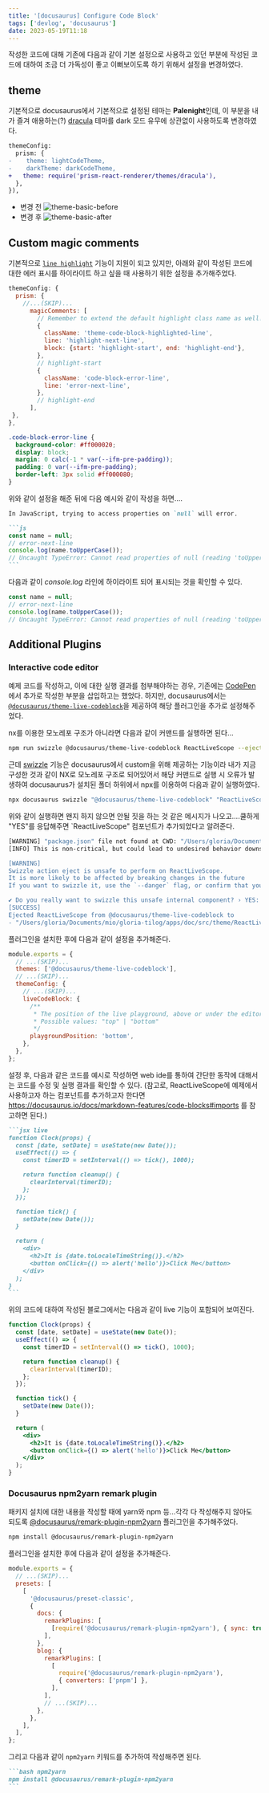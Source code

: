 ```yaml
---
title: '[docusaurus] Configure Code Block'
tags: ['devlog', 'docusaurus']
date: 2023-05-19T11:18
---
```


작성한 코드에 대해 기존에 다음과 같이 기본 설정으로 사용하고 있던 부분에 작성된 코드에 대하여 조금 더 가독성이 좋고 이뻐보이도록 하기 위해서 설정을 변경하였다.

## theme

기본적으로 docusaurus에서 기본적으로 설정된 테마는 **Palenight**인데, 이 부분을 내가 즐겨 애용하는(?) [dracula](https://docusaurus.io/docs/markdown-features/code-blocks#theming) 테마를 dark 모드 유무에 상관없이 사용하도록 변경하였다.

```diff title="docusaurus.config.js"
themeConfig:
  prism: {
-    theme: lightCodeTheme,
-    darkTheme: darkCodeTheme,
+   theme: require('prism-react-renderer/themes/dracula'),
  },
}),
```

- 변경 전
  ![theme-basic-before](./theme-basic-before.jpeg)
- 변경 후
  ![theme-basic-after](./theme-basic-after.jpeg)

## Custom magic comments

기본적으로 [`line highlight`](https://docusaurus.io/docs/markdown-features/code-blocks#line-highlighting) 기능이 지원이 되고 있지만,
아래와 같이 작성된 코드에 대한 에러 표시를 하이라이트 하고 싶을 때 사용하기 위한 설정을 추가해주었다.

```js title="docusaurus.config.js"
themeConfig: {
  prism: {
    //...(SKIP)...
      magicComments: [
        // Remember to extend the default highlight class name as well!
        {
          className: 'theme-code-block-highlighted-line',
          line: 'highlight-next-line',
          block: {start: 'highlight-start', end: 'highlight-end'},
        },
        // highlight-start
        {
          className: 'code-block-error-line',
          line: 'error-next-line',
        },
        // highlight-end
      ],
 },
},
```

```css title="src/css/custom.css"
.code-block-error-line {
  background-color: #ff000020;
  display: block;
  margin: 0 calc(-1 * var(--ifm-pre-padding));
  padding: 0 var(--ifm-pre-padding);
  border-left: 3px solid #ff000080;
}
```

위와 같이 설정을 해준 뒤에 다음 예시와 같이 작성을 하면....

````md title="example"
In JavaScript, trying to access properties on `null` will error.

```js
const name = null;
// error-next-line
console.log(name.toUpperCase());
// Uncaught TypeError: Cannot read properties of null (reading 'toUpperCase')
```
````

다음과 같이 _console.log_ 라인에 하이라이트 되어 표시되는 것을 확인할 수 있다.

```js
const name = null;
// error-next-line
console.log(name.toUpperCase());
// Uncaught TypeError: Cannot read properties of null (reading 'toUpperCase')
```

## Additional Plugins

### Interactive code editor

예제 코드를 작성하고, 이에 대한 실행 결과를 첨부해야하는 경우, 기존에는 [CodePen](https://codepen.io/)에서 추가로 작성한 부분을 삽입하고는 했었다.
하지만, docusaurus에서는 [`@docusaurus/theme-live-codeblock`](https://docusaurus.io/docs/api/themes/@docusaurus/theme-live-codeblock)을 제공하여 해당 플러그인을 추가로 설정해주었다.

nx를 이용한 모노레포 구조가 아니라면 다음과 같이 커맨드를 실행하면 된다...

```bash npm2yarn
npm run swizzle @docusaurus/theme-live-codeblock ReactLiveScope --eject
```

근데 [swizzle](https://docusaurus.io/docs/swizzling) 기능은 docusaurus에서 custom을 위해 제공하는 기능이라 내가 지금 구성한 것과 같이
NX로 모노레포 구조로 되어있어서 해당 커맨드로 실행 시 오류가 발생하여 docusaurus가 설치된 폴더 하위에서 npx를 이용하여 다음과 같이 실행하였다.

```bash
npx docusaurus swizzle "@docusaurus/theme-live-codeblock" "ReactLiveScope" --eject
```

위와 같이 실행하면 왠지 하지 않으면 안될 짓을 하는 것 같은 메시지가 나오고....쿨하게 "YES"를 응답해주면 `ReactLiveScope" 컴포넌트가 추가되었다고 알려준다.

```bash
[WARNING] "package.json" file not found at CWD: "/Users/gloria/Documents/mio/gloria-tilog/apps/doc".
[INFO] This is non-critical, but could lead to undesired behavior downstream. Docusaurus assumes that "package.json" exists at CWD, because it's where the package manager looks up the script at. A common reason is because you have changed directory in the script. Instead of writing `"start": "cd website && docusaurus start"`, consider using the `[siteDir]` argument: `"start": "docusaurus start website"`.

[WARNING]
Swizzle action eject is unsafe to perform on ReactLiveScope.
It is more likely to be affected by breaking changes in the future
If you want to swizzle it, use the `--danger` flag, or confirm that you understand the risks.

✔ Do you really want to swizzle this unsafe internal component? › YES: I know what I am doing!
[SUCCESS]
Ejected ReactLiveScope from @docusaurus/theme-live-codeblock to
- "/Users/gloria/Documents/mio/gloria-tilog/apps/doc/src/theme/ReactLiveScope/index.js"
```

플러그인을 설치한 후에 다음과 같이 설정을 추가해준다.

```js title="docusaurus.config.js"
module.exports = {
  // ...(SKIP)...
  themes: ['@docusaurus/theme-live-codeblock'],
  // ...(SKIP)...
  themeConfig: {
    // ...(SKIP)...
    liveCodeBlock: {
      /**
       * The position of the live playground, above or under the editor
       * Possible values: "top" | "bottom"
       */
      playgroundPosition: 'bottom',
    },
  },
};
```

설정 후, 다음과 같은 코드를 예시로 작성하면 web ide를 통하여 간단한 동작에 대해서는 코드를 수정 및 실행 결과를 확인할 수 있다.
(참고로, ReactLiveScope에 예제에서 사용하고자 하는 컴포넌트를 추가하고자 한다면 https://docusaurus.io/docs/markdown-features/code-blocks#imports 를 참고하면 된다.)

````md
```jsx live
function Clock(props) {
  const [date, setDate] = useState(new Date());
  useEffect(() => {
    const timerID = setInterval(() => tick(), 1000);

    return function cleanup() {
      clearInterval(timerID);
    };
  });

  function tick() {
    setDate(new Date());
  }

  return (
    <div>
      <h2>It is {date.toLocaleTimeString()}.</h2>
      <button onClick={() => alert('hello')}>Click Me</button>
    </div>
  );
}
```
````

위의 코드에 대하여 작성된 블로그에서는 다음과 같이 live 기능이 포함되어 보여진다.

```jsx live
function Clock(props) {
  const [date, setDate] = useState(new Date());
  useEffect(() => {
    const timerID = setInterval(() => tick(), 1000);

    return function cleanup() {
      clearInterval(timerID);
    };
  });

  function tick() {
    setDate(new Date());
  }

  return (
    <div>
      <h2>It is {date.toLocaleTimeString()}.</h2>
      <button onClick={() => alert('hello')}>Click Me</button>
    </div>
  );
}
```

### Docusaurus npm2yarn remark plugin

패키지 설치에 대한 내용을 작성할 때에 yarn와 npm 등...각각 다 작성해주지 않아도 되도록 [@docusaurus/remark-plugin-npm2yarn](https://www.npmjs.com/package/@docusaurus/remark-plugin-npm2yarn) 플러그인을 추가해주었다.

```bash npm2yarn
npm install @docusaurus/remark-plugin-npm2yarn
```

플러그인을 설치한 후에 다음과 같이 설정을 추가해준다.

```js title="docusaurus.config.js"
module.exports = {
  // ...(SKIP)...
  presets: [
    [
      '@docusaurus/preset-classic',
      {
        docs: {
          remarkPlugins: [
            [require('@docusaurus/remark-plugin-npm2yarn'), { sync: true }],
          ],
        },
        blog: {
          remarkPlugins: [
            [
              require('@docusaurus/remark-plugin-npm2yarn'),
              { converters: ['pnpm'] },
            ],
          ],
          // ...(SKIP)...
        },
      },
    ],
  ],
};
```

그리고 다음과 같이 `npm2yarn` 키워드를 추가하여 작성해주면 된다.

````md
```bash npm2yarn
npm install @docusaurus/remark-plugin-npm2yarn
```
````
